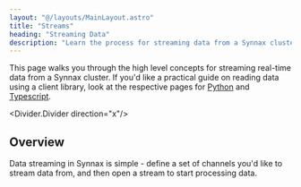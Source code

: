 ```yaml
---
layout: "@/layouts/MainLayout.astro"
title: "Streams"
heading: "Streaming Data"
description: "Learn the process for streaming data from a Synnax cluster."
---
```


This page walks you through the high level concepts for streaming real-time data from a 
Synnax cluster. If you'd like a practical guide on reading data using a client library,
look at the respective pages for [Python](../python-client/read-data) and 
[Typescript](../typescript-client/read-data).

<Divider.Divider direction="x"/>

## Overview 

Data streaming in Synnax is simple - define a set of channels you'd like to stream data
from, and then open a stream to start processing data.